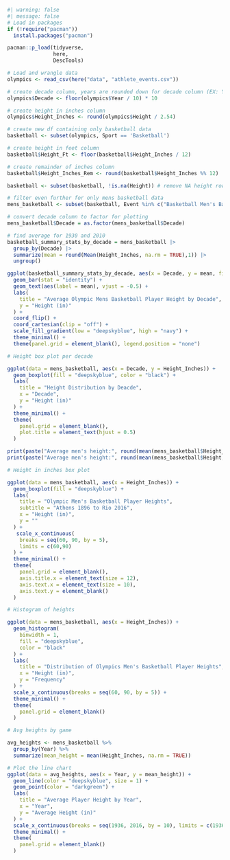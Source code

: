```r
#| warning: false
#| message: false
# Load in packages
if (!require("pacman")) 
  install.packages("pacman")

pacman::p_load(tidyverse,
               here,
               DescTools)
```

```r
# Load and wrangle data
olympics <- read_csv(here("data", "athlete_events.csv"))

# create decade column, years are rounded down for decade column (EX: Year=1896,Decade=1890)
olympics$Decade <- floor(olympics$Year / 10) * 10

# create height in inches column
olympics$Height_Inches <- round(olympics$Height / 2.54)

# create new df containing only basketball data
basketball <- subset(olympics, Sport == 'Basketball')

# create height in feet column
basketball$Height_Ft <- floor(basketball$Height_Inches / 12)

# create remainder of inches column
basketball$Height_Inches_Rem <- round(basketball$Height_Inches %% 12)

basketball <- subset(basketball, !is.na(Height)) # remove NA height rows

# filter even further for only mens basketball data
mens_basketball <- subset(basketball, Event %in% c("Basketball Men's Basketball"))

# convert decade column to factor for plotting
mens_basketball$Decade = as.factor(mens_basketball$Decade)

# find average for 1930 and 2010
basketball_summary_stats_by_decade = mens_basketball |>
  group_by(Decade) |>
  summarize(mean = round(Mean(Height_Inches, na.rm = TRUE),1)) |>
  ungroup()
```

```r
ggplot(basketball_summary_stats_by_decade, aes(x = Decade, y = mean, fill = mean)) + 
  geom_bar(stat = "identity") + 
  geom_text(aes(label = mean), vjust = -0.5) + 
  labs(
    title = "Average Olympic Mens Basketball Player Height by Decade",
    y = "Height (in)"
  ) +
  coord_flip() + 
  coord_cartesian(clip = "off") + 
  scale_fill_gradient(low = "deepskyblue", high = "navy") + 
  theme_minimal() + 
  theme(panel.grid = element_blank(), legend.position = "none")
```
```r
# Height box plot per decade

ggplot(data = mens_basketball, aes(x = Decade, y = Height_Inches)) +
  geom_boxplot(fill = "deepskyblue", color = "black") +
  labs(
    title = "Height Distribution by Deacde",
    x = "Decade",
    y = "Height (in)"
  ) +
  theme_minimal() +
  theme(
    panel.grid = element_blank(),
    plot.title = element_text(hjust = 0.5)
  )
```

```r
print(paste("Average men's height:", round(mean(mens_basketball$Height_Inches, na.rm = TRUE)), "inches"))
print(paste("Average men's height:", round(mean(mens_basketball$Height, na.rm = TRUE)), "centimeters"))
```

```r
# Height in inches box plot

ggplot(data = mens_basketball, aes(x = Height_Inches)) +
  geom_boxplot(fill = "deepskyblue") + 
  labs(
    title = "Olympic Men's Basketball Player Heights",
    subtitle = "Athens 1896 to Rio 2016",
    x = "Height (in)",
    y = ""
  ) +
   scale_x_continuous(
    breaks = seq(60, 90, by = 5),
    limits = c(60,90)
  ) + 
  theme_minimal() + 
  theme(
    panel.grid = element_blank(),
    axis.title.x = element_text(size = 12),
    axis.text.x = element_text(size = 10),
    axis.text.y = element_blank()
  )

```
```r
# Histogram of heights

ggplot(data = mens_basketball, aes(x = Height_Inches)) +
  geom_histogram(
    binwidth = 1,
    fill = "deepskyblue",
    color = "black"
  ) +
  labs(
    title = "Distribution of Olympics Men's Basketball Player Heights",
    x = "Height (in)",
    y = "Frequency"
  ) + 
  scale_x_continuous(breaks = seq(60, 90, by = 5)) +
  theme_minimal() +
  theme(
    panel.grid = element_blank()
  )
```
```r
# Avg heights by game

avg_heights <- mens_basketball %>%
  group_by(Year) %>%
  summarize(mean_height = mean(Height_Inches, na.rm = TRUE))

# Plot the line chart
ggplot(data = avg_heights, aes(x = Year, y = mean_height)) +
  geom_line(color = "deepskyblue", size = 1) +
  geom_point(color = "darkgreen") +
  labs(
    title = "Average Player Height by Year",
    x = "Year",
    y = "Average Height (in)"
  ) +
  scale_x_continuous(breaks = seq(1936, 2016, by = 10), limits = c(1936, 2016)) + 
  theme_minimal() +
  theme(
    panel.grid = element_blank()
  )

```
